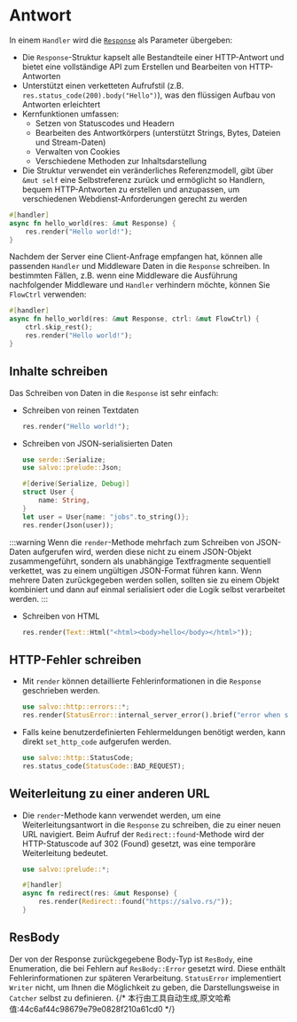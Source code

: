 # Antwort

In einem `Handler` wird die [`Response`](https://docs.rs/salvo_core/latest/salvo_core/http/response/struct.Response.html) als Parameter übergeben:
* Die `Response`-Struktur kapselt alle Bestandteile einer HTTP-Antwort und bietet eine vollständige API zum Erstellen und Bearbeiten von HTTP-Antworten
* Unterstützt einen verketteten Aufrufstil (z.B. `res.status_code(200).body("Hello")`), was den flüssigen Aufbau von Antworten erleichtert
* Kernfunktionen umfassen:
    * Setzen von Statuscodes und Headern
    * Bearbeiten des Antwortkörpers (unterstützt Strings, Bytes, Dateien und Stream-Daten)
    * Verwalten von Cookies
    * Verschiedene Methoden zur Inhaltsdarstellung
* Die Struktur verwendet ein veränderliches Referenzmodell, gibt über `&mut self` eine Selbstreferenz zurück und ermöglicht so Handlern, bequem HTTP-Antworten zu erstellen und anzupassen, um verschiedenen Webdienst-Anforderungen gerecht zu werden

```rust
#[handler]
async fn hello_world(res: &mut Response) {
    res.render("Hello world!");
}
```

Nachdem der Server eine Client-Anfrage empfangen hat, können alle passenden `Handler` und Middleware Daten in die `Response` schreiben. In bestimmten Fällen, z.B. wenn eine Middleware die Ausführung nachfolgender Middleware und `Handler` verhindern möchte, können Sie `FlowCtrl` verwenden:

```rust
#[handler]
async fn hello_world(res: &mut Response, ctrl: &mut FlowCtrl) {
    ctrl.skip_rest();
    res.render("Hello world!");
}
```

## Inhalte schreiben

Das Schreiben von Daten in die `Response` ist sehr einfach:

- Schreiben von reinen Textdaten

    ```rust
    res.render("Hello world!");
    ```

- Schreiben von JSON-serialisierten Daten

    ```rust
    use serde::Serialize;
    use salvo::prelude::Json;

    #[derive(Serialize, Debug)]
    struct User {
        name: String,
    }
    let user = User{name: "jobs".to_string()};
    res.render(Json(user));
    ```

:::warning
Wenn die `render`-Methode mehrfach zum Schreiben von JSON-Daten aufgerufen wird, werden diese nicht zu einem JSON-Objekt zusammengeführt, sondern als unabhängige Textfragmente sequentiell verkettet, was zu einem ungültigen JSON-Format führen kann. Wenn mehrere Daten zurückgegeben werden sollen, sollten sie zu einem Objekt kombiniert und dann auf einmal serialisiert oder die Logik selbst verarbeitet werden.
:::


- Schreiben von HTML
    
    ```rust
    res.render(Text::Html("<html><body>hello</body></html>"));
    ```

## HTTP-Fehler schreiben


- Mit `render` können detaillierte Fehlerinformationen in die `Response` geschrieben werden.

    ```rust
    use salvo::http::errors::*;
    res.render(StatusError::internal_server_error().brief("error when serialize object to json"))
    ```

- Falls keine benutzerdefinierten Fehlermeldungen benötigt werden, kann direkt `set_http_code` aufgerufen werden.

    ```rust
    use salvo::http::StatusCode;
    res.status_code(StatusCode::BAD_REQUEST);
    ```

## Weiterleitung zu einer anderen URL
- Die `render`-Methode kann verwendet werden, um eine Weiterleitungsantwort in die `Response` zu schreiben, die zu einer neuen URL navigiert. Beim Aufruf der `Redirect::found`-Methode wird der HTTP-Statuscode auf 302 (Found) gesetzt, was eine temporäre Weiterleitung bedeutet. 
    ```rust
    use salvo::prelude::*;

    #[handler]
    async fn redirect(res: &mut Response) {
        res.render(Redirect::found("https://salvo.rs/"));
    }
    ```


## ResBody

Der von der Response zurückgegebene Body-Typ ist `ResBody`, eine Enumeration, die bei Fehlern auf `ResBody::Error` gesetzt wird. Diese enthält Fehlerinformationen zur späteren Verarbeitung. `StatusError` implementiert `Writer` nicht, um Ihnen die Möglichkeit zu geben, die Darstellungsweise in `Catcher` selbst zu definieren.
{/* 本行由工具自动生成,原文哈希值:44c6af44c98679e79e0828f210a61cd0 */}
